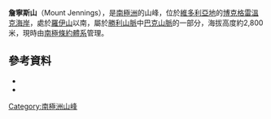 {{coord|72|32|S|166|15|E|source:GNIS|display=title}}

'''詹寧斯山'''（Mount Jennings），是[[南極洲|南極洲]]的山峰，位於[[維多利亞地|維多利亞地]]的[[博克格雷溫克海岸|博克格雷溫克海岸]]，處於[[羅伊山|羅伊山]]以南，屬於[[勝利山脈|勝利山脈]]中[[巴克山脈|巴克山脈]]的一部分，海拔高度約2,800米，現時由[[南極條約體系|南極條約體系]]管理。

==參考資料==
*{{cite gnis | type = antarid | id = 7526| name = Jennings, Mount | accessdate = 2012-07-24}}
*{{usgs-gazetteer|id=7526|name=Jennings, Mount}}

{{DEFAULTSORT:Mount Jennings}}
[[Category:南極洲山峰|Category:南極洲山峰]]


{{BorchgrevinkCoast-geo-stub}}